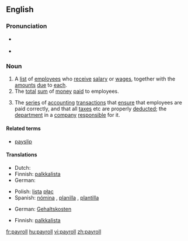 ==English==

===Pronunciation===
* {{a|UK}} {{IPA|/ˈpeɪɹəʊl/}}
* {{a|US}} {{IPA|/ˈpeɪɹoʊl/}}

{{wikipedia}}

===Noun===
{{en-noun}}

# A [[list]] of [[employee]]s who [[receive]] [[salary]] or [[wages]], together with the [[amount]]s [[due]] to [[each]].
# The [[total]] [[sum]] of [[money]] [[paid]] to employees.
# {{computing}} The [[series]] of [[accounting]] [[transaction]]s that [[ensure]] that employees are paid correctly, and that all [[taxes]] etc are properly [[deducted]]; the [[department]] in a [[company]] [[responsible]] for it.

====Related terms====
* [[payslip]]

====Translations====
{{trans-top|list of employees who receive salary or wages, together with the amounts due to each}}
* Dutch: {{t|nl|loonlijst}}
* Finnish: [[palkkalista]]
* German: {{t-|de|Gehaltsliste|f}}
{{trans-mid}}
* Polish: [[lista]] [[płac]] {{f}}
* Spanish: [[nómina]] {{f}} {{italbrac|Latin America}}, [[planilla]] {{f}} {{italbrac|Central America}}, [[plantilla]] {{f}} {{italbrac|Spain}}
{{trans-bottom}}

{{trans-top|total sum of money paid to employees}}
* German: [[Gehaltskosten]] {{f}}
{{trans-mid}}
{{trans-bottom}}

{{trans-top|series of accounting transactions that ensure that employees are paid correctly}}
* Finnish: [[palkkalista]]
{{trans-mid}}
{{trans-bottom}}

[[fr:payroll]]
[[hu:payroll]]
[[vi:payroll]]
[[zh:payroll]]